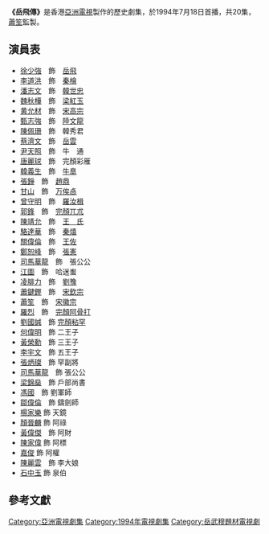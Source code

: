 {{unreferenced|time=2018-11-15T10:18:32+00:00}}
{{亞視劇集 
| 中文劇名= 岳飛傳
| 英文劇名= 
| 圖像=
| 製作年份= 1993年
| aTV-11首播日期= 1994年7月18日-1994年8月12日
| aTV-11首播時間= 逢星期一至五 21:00-22:00（連廣告）
| 監製= [[蕭笙|蕭　笙]]
| 製作統籌 = [[葉漢強|葉漢強]]
| 編導= {{nowrap|[[范秀明|范秀明]]、[[林子恩|林子恩]]、[[丘偉光|丘偉光]]、[[胡國華|胡國華]]、<br>[[胡明凱|胡明凱]]、[[譚友業|譚友業]]、[[蕭笙|蕭　笙]]}}
| 助理編導= {{nowrap|[[劉子富|劉子富]]、[[陳家霖|陳家霖]]、[[彭雪梅|彭雪梅]]、[[歐偉成|歐偉成]]、<br>[[鄧慈慧|鄧慈慧]]}}
| 編劇= {{nowrap|[[邱福慶|邱福慶]]、[[阮繼志|阮繼志]]、[[蕭國華|蕭國華]]、[[文健輝|文健輝]]}}
| 編審= [[黃浩華|黃浩華]]
| 集數= 20
| 製作公司=[[香港|香港]][[亞洲電視|亞洲電視]]
| 劇種=古裝
| 主演= {{nowrap|[[徐少強|徐少強]]、[[李道洪|李道洪]]、[[潘志文|潘志文]]、[[魏秋樺|魏秋樺]]、<br>[[黄允材|黄允材]]、[[甄志強|甄志強]]、[[陳佩珊|陳佩珊]]}}
| 主題曲=《跨過漫長路》
| 作曲=[[陳光榮|陳光榮]]
| 填詞=[[楊紹鴻|楊紹鴻]]
| 主唱=[[曾國誠|曾國誠]]
| 插曲 = 《滿江紅》
| 作曲3 = [[顧嘉煇|顧嘉煇]]
| 主唱3 = [[朱永誠|朱永誠]]
}}
'''《岳飛傳》'''是香港[[亞洲電視|亞洲電視]]製作的歷史劇集，於1994年7月18日首播，共20集，[[蕭笙|蕭笙]]監製。

== 演員表 ==
*[[徐少強|徐少強]]　飾　[[岳飛|岳飛]]
*[[李道洪|李道洪]]　飾　[[秦檜|秦檜]]
*[[潘志文|潘志文]]　飾　[[韓世忠|韓世忠]]
*[[魏秋樺|魏秋樺]]　飾　[[梁紅玉|梁紅玉]]
*[[黄允材|黄允材]]　飾　[[宋高宗|宋高宗]]
*[[甄志強|甄志強]]　飾　[[陸文龍|陸文龍]]
*[[陳佩珊|陳佩珊]]　飾　韓秀君
*[[蔡濟文|蔡濟文]]　飾　[[岳雲|岳雲]]
*[[尹天照|尹天照]]　飾　牛　通
*[[唐麗球|唐麗球]]　飾　完顏彩雁
*[[韓義生|韓義生]]　飾　[[牛臯|牛臯]]
*[[張錚|張錚]]　飾　[[趙鼎|趙鼎]]
*[[甘山|甘山]]　飾　[[万俟卨|万俟卨]]
*[[曾守明|曾守明]]　飾　[[羅汝楫|羅汝楫]]
*[[郭鋒_(演員)|郭鋒]]　飾　[[完顏兀朮|完顏兀朮]]
*[[陳靖允|陳靖允]]　飾　[[秦檜|王　氏]]
*[[駱達華|駱達華]]　飾　[[秦熺|秦熺]]
*[[關偉倫|關偉倫]]　飾　[[王佐|王佐]]
*[[鄭恕峰|鄭恕峰]]　飾　[[張憲|張憲]]
*[[司馬華龍|司馬華龍]]　飾　張公公
*[[江圖|江圖]]　飾　哈迷蚩
*[[凌腓力|凌腓力]]　飾　[[劉豫|劉豫]]
*[[蕭鍵鏗|蕭鍵鏗]]　飾　[[宋欽宗|宋欽宗]]
*[[蕭笙|蕭笙]]　飾　[[宋徽宗|宋徽宗]]
*[[羅烈|羅烈]]　飾　[[完顏阿骨打|完顏阿骨打]]
*[[劉國誠|劉國誠]]　飾 [[完顏粘罕|完顏粘罕]]
*[[何偉明|何偉明]]　飾 二王子
*[[黃榮勳|黃榮勳]]　飾 三王子
*[[李宇文|李宇文]]　飾 五王子
*[[張炳璨|張炳璨]]　飾 罕副將
*[[司馬華龍|司馬華龍]]　飾 張公公
*[[梁錦燊|梁錦燊]]　飾 戶部尚書
*[[馮國|馮國]]　飾 劉軍師
*[[鄒偉倫|鄒偉倫]]　飾 鑄劍師
*[[楊家樂|楊家樂]] 飾 天鏡
*[[顏晉麟|顏晉麟]] 飾 阿祿
*[[黃偉傑|黃偉傑]]　飾 阿財
*[[陳家偉|陳家偉]] 飾 阿標
*[[嘉俊|嘉俊]] 飾 阿權
*[[陳麗雲|陳麗雲]]　飾 李大娘
*[[石中玉|石中玉]] 飾 泉伯

==參考文獻==
{{reflist}}

{{電視節目的變遷
|電視台={{flagicon|HKG|variant=1959}} 香港[[亞洲電視|亞洲電視]][[本港台|本港台]]
|播放檔次=星期一至五 21:00-22:00
|節目名稱=-{岳飛}-<br />（1994.7.18 - 1994.8.12）
|上一節目=待査
|下一節目=[[七俠五義_(1994年電視劇)|七俠五義]]<br />（1994.8.15 - 待査）
}}

[[Category:亞洲電視劇集|Category:亞洲電視劇集]]
[[Category:1994年電視劇集|Category:1994年電視劇集]]
[[Category:岳武穆題材電視劇|Category:岳武穆題材電視劇]]